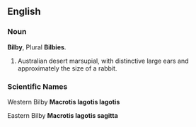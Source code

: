 ==English==
===Noun===
'''Bilby''', Plural '''Bilbies'''.
#Australian desert marsupial, with distinctive large ears and approximately the size of a rabbit.

===Scientific Names===
Western Bilby '''Macrotis lagotis lagotis'''<P>
Eastern Bilby '''Macrotis lagotis sagitta'''